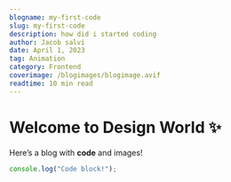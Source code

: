 ```yaml
---
blogname: my-first-code
slug: my-first-code
description: how did i started coding
author: Jacob salvi
date: April 1, 2023
tag: Animation
category: Frontend
coverimage: /blogimages/blogimage.avif
readtime: 10 min read
---
```

# Welcome to Design World ✨

Here’s a blog with **code** and images!

```js
console.log("Code block!");